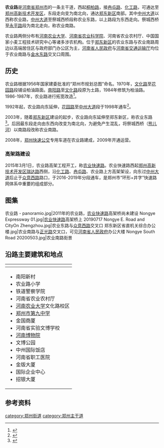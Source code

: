 {{Infobox China Road
|路牌类型 = Zhengzhou
|道路方向 = WE
|中文道路名称 = 农业路
|道路名称拼音 = NONGYE LU
|图片 =
|图片说明 = 
|道路属性 = 城市主干道
|道路总长度 = 
|车速限制 = 
|行车线数量 =
|所在地区 = [[郑州市|郑州市]]
|起点 = [[桐柏路|桐柏北路]]
|终点 = [[中州大道|中州大道]]
|命名缘由 = 
|路段主要建筑 = 
}}
{{Infobox China Road
|路牌类型 = Zhengzhou
|道路方向 = WE
|中文道路名称 = 农业东路
|道路名称拼音 = NONGYE DONGLU
|图片 =
|图片说明 = 
|道路属性 = 城市主干道
|道路总长度 = 
|车速限制 = 
|行车线数量 =
|所在地区 = [[郑州市|郑州市]]
|起点 = [[中州大道|中州大道]]
|终点 = 祭城西桥
|命名缘由 = 
|路段主要建筑 = 
}}
{{Infobox China Road
|路牌类型 = Zhengzhou
|道路方向 = NS
|中文道路名称 = 农业南路
|道路名称拼音 = NONGYE NANLU
|图片 =
|图片说明 = 
|道路属性 = 城市主干道
|道路总长度 = 
|车速限制 = 
|行车线数量 =
|所在地区 = [[郑州市|郑州市]]
|起点 = 祭城西桥
|终点 = [[永平路_(郑州)|永平路]]
|命名缘由 = 
|路段主要建筑 = 
}}

'''农业路'''是[[河南省|河南省]][[郑州市|郑州市]]的一条主干道，西起[[桐柏路|桐柏路]]，接[[冉屯路|冉屯路]]、[[化工路_(郑州)|化工路]]，可通达至[[郑州高新技术开发区|郑州高新技术开发区]]，东段走向变为南北向，通达[[郑东新区|郑东新区]]南部。其中[[中州大道|中州大道]]以西称农业路，[[中州大道|中州大道]]至祭城西桥段称农业东路，以上路段为东西走向。祭城西桥至[[永平路_(郑州)|永平路]]段为南北走向，称农业南路。

农业路两侧分布有[[河南农业大学|河南农业大学]]、[[河南省农业科学院|河南省农业科学院]]、河南省农业农村厅、中国国家小麦工程技术研究中心等诸多涉农机构。位于[[郑东新区|郑东新区]]的农业东路与农业南路周边以高端居住区与政府部门办公区为主，[[河南省人民政府|河南省人民政府]]与[[河南省交通运输厅|河南省交通运输厅]]均位于农业南路与[[金水路|金水东路]]交叉口周围。

== 历史 ==
农业路根据1956年国家建委批准的“郑州市规划总图”命名。1970年，[[文化路_(郑州)|文化路]]至[[花园路_(郑州)|花园路]]段铺设柏油路面。[[南阳路_(郑州)|南阳路]]至[[文化路_(郑州)|文化路]]段原为土路，1984年修筑为柏油路。1986-1987年，农业路进行拓宽改造<ref>{{cite book |author1=郑州市地方志编纂委员会 |title=郑州市志-第三分册 |publisher=中州古籍出版社 |location=郑州 |url=http://222.143.51.22/BookRead.aspx?bookid=201306070003 |accessdate=2019-07-16 |archive-date=2020-03-21 |archive-url=https://web.archive.org/web/20200321005225/http://222.143.51.22/BookRead.aspx?BookID=201306070003 }}</ref>。

1992年起，农业路向东延伸，[[花园路_(郑州)|花园路]]至[[中州大道|中州大道]]段于1998年通车<ref name=mgl>{{cite book |author1=郑州市地方史志编纂委员会 |title=郑州市志（1991-2000）-第二分册 |publisher=中州古籍出版社 |location=郑州 |url=http://222.143.51.22/BookRead.aspx?bookid=201306070010 |accessdate=2019-07-16 |archive-date=2019-09-14 |archive-url=https://web.archive.org/web/20190914070259/http://222.143.51.22/BookRead.aspx?bookid=201306070010 |dead-url=no }}</ref>。

2003年，随着[[郑东新区|郑东新区]]建设的起步，农业路向东延伸至郑东新区，称农业东路<ref>{{cite book |author1=郑州年鉴编纂委员会 |title=郑州年鉴（2004） |publisher=中州古籍出版社 |location=郑州 |url=http://222.143.51.22/BookRead.aspx?BookID=201306070034 |accessdate=2019-07-17 |archive-date=2019-09-17 |archive-url=https://web.archive.org/web/20190917044156/http://222.143.51.22/BookRead.aspx?BookID=201306070034 |dead-url=no }}</ref>。后因最东段走向由东西向改变为南北向，为避免产生混乱，将祭城西桥（[[熊儿河|熊儿河]]）以南路段改称农业南路。

2008年，[[郑州快速公交|郑州快速公交]]专用车道在农业路建成，2009年开通运营。

=== 高架路建设 ===
{{main|农业快速路}}
2015年3月1日，农业路高架工程开工，称[[农业快速路|农业快速路]]。农业快速路西起[[郑州高新技术开发区|郑州高新技术开发区]][[瑞达路|瑞达路]]西侧，沿[[化工路_(郑州)|化工路]]、[[冉屯路|冉屯路]]、农业路上方高架架设，向东过[[中州大道|中州大道]]后止于[[众意西路|众意西路]]路口，于2016-2019年分段通车，是郑州市“环形+井字”快速路网体系中重要的组成部分。

== 图集 ==
<gallery mode="packed">
农业路 - panoramio.jpg|2011年的农业路，[[农业快速路|农业快速路]]高架桥尚未建设
Nongye Expressway 01.jpg|[[农业快速路|农业快速路]]高架桥上
20190717 Nongye E. Road and CityOn Zhengzhou.jpg|农业东路与[[众意西路|众意西路]]交叉口
郑东新区省直机关综合办公楼.jpg|农业南路与[[正光路|正光路]]交叉口，可见[[河南省人民政府|河南省人民政府]]办公大楼
Nongye South Road 20200503.jpg|农业南路街景
</gallery>

== 沿路主要建筑和地点 ==
{|class=wikitable
!style="width:70px" colspan=4|{{nowrap|农业路（桐柏路至花园路段）}}
!农业路（花园路至中州大道段）
!农业东路段
!农业南路段
|-
|align=left colspan=4|
* 南阳新村
* 农业路小学
* 铁道警察学院
* 河南省农业农村厅
* [[河南农业大学|河南农业大学]]文化路校区
* [[郑州市第九中学|郑州市第九中学]]
* 金国商厦
* 河南省实验文博学校
* [[河南博物院|河南博物院]]
* 文博公园
* 中州国际饭店
* 河南省职工医院
* 金版大厦
* 国际企业中心
* 招银大厦
|
* [[丹尼斯百货|丹尼斯百货]]花园店
* 豫博大厦
* 河南省税务局农业路办公区
* 省汇中心
* 河南报业大厦
* 天地粤海酒店
* [[郑州海关|郑州海关]]
* 名门天境
* 苏荷中心
* 正大世纪城市广场
|
* 郑州圣玛妇产医院
* 绿城百合
* [[郑州熙地港|CityOn熙地港购物中心]]
* 联盟新城
* 宝龙城市广场
* 顺驰第一大街
* 郑东新区外国语中学
* 绿地老街
* 民航花园
* [[郑州颐和医院|郑州颐和医院]]
* [[河南省儿童医院|河南省儿童医院]]东区
|
* 河南省市场监督管理局
* 豫航中心
* 邮政大厦
* [[中国石化|中国石化]]河南石油分公司
* 河南省农村信用合作社
* [[河南省人民政府|河南省人民政府]]
* 河南省交通运输厅
* 郑州美盛[[喜来登酒店|喜来登酒店]]
* 河南出版产业园
* 楷林汇
* 河南省疾病预防控制中心
* 路劲东方陆港
* 欧凯龙家居
* 万通国际大厦
|}

== 参考资料 ==
{{reflist}}

{{郑州主要道路}}
{{郑东新区主要道路}}
[[category:郑州街道|category:郑州街道]]
[[category:郑州主干道|category:郑州主干道]]